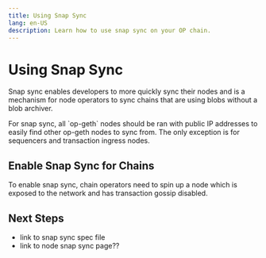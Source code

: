 ```yaml
---
title: Using Snap Sync
lang: en-US
description: Learn how to use snap sync on your OP chain.
---
```



# Using Snap Sync

Snap sync enables developers to more quickly sync their nodes and is a mechanism for node operators to sync chains that are using blobs without a blob archiver.

<Callout type="warning">
  For snap sync, all `op-geth` nodes should be ran with public IP addresses to easily find other op-geth nodes to sync from. 
  The only exception is for sequencers and transaction ingress nodes.
</Callout>

## Enable Snap Sync for Chains

To enable snap sync, chain operators need to spin up a node which is exposed to the network and has transaction gossip disabled.

## Next Steps

*   link to snap sync spec file
*   link to node snap sync page??

